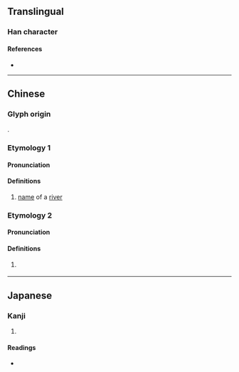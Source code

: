 {{character info/new}}
==Translingual==

===Han character===
{{Han char|rn=85|rad=水|as=11|sn=14|four=|canj=EJDK|ids=⿰氵教 (GHT),⿰氵敎 (J)}}

====References====
* {{Han ref|kx=0645.250|dkj=18132|hdz=31713.050|uh=6F16|ud=28438}}

----

==Chinese==
{{zh-forms}}

===Glyph origin===
{{Han compound|氵|教|c1=s|c2=p|t1=water|ls=psc}}.

===Etymology 1===

====Pronunciation====
{{zh-pron
|m=jiào
|cat=pn
}}

====Definitions====
{{zh-hanzi}}

# [[name]] of a [[river]]

===Etymology 2===

====Pronunciation====
{{zh-pron
|m=jiào
|c=gaau3
|cat=
}}

====Definitions====
{{zh-hanzi}}

# {{zh-alt-form|滘|tr=-|dot=;}} {{n-g|used in {{zh-l|東漖}}, a place name in Guangzhou.}}

----

==Japanese==

===Kanji===
{{ja-kanji|grade=|rs=水11}}

# {{defn|lang=ja|sort=水11}}

====Readings====
* {{ja-readings|on=[[こう]] (kō), [[きょう]] (kyō)|kun=}}